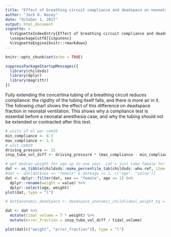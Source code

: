 ```yaml
---
title: "Effect of breathing circuit compliance and deadspace on neonatal ventilation"
author: "Jack O. Wasey"
date: "October 1, 2017"
output: html_document
vignette: >
  %\VignetteIndexEntry{Effect of breathing circuit compliance and deadspace on neonatal ventilation}
  \usepackage[utf8]{inputenc}
  %\VignetteEngine{knitr::rmarkdown}
---
```


```r
knitr::opts_chunk$set(echo = TRUE)

suppressPackageStartupMessages({
  library(childsds)
  library(dplyr)
  library(magrittr)
})
```

Fully extending the concertina tubing of a breathing circuit reduces compliance: the rigidity of the tubing itself falls, and there is more air in it. The following chart shows the effect of this difference on deadspace fraction in neonatal ventilation. This shows why a compliance test is essential before a neonatal anesthesia case, and why the tubing should not be extended or contracted after this test.

```r
# units of ml per cmH20
min_compliance <- 0.5
max_compliance <- 1.5
# unit cmH20
driving_pressure <- 15
insp_tube_vol_diff <- driving_pressure * (max_compliance - min_compliance)

# get median weight for age up to one year. Let's just take female for simplicity.
dat <- as_tibble(childsds::make_percentile_tab(childsds::who.ref, item = "weight", perc = 50, stack = TRUE, sex = "sex"))
#dat <- dat[dat$sex == "female" & dat$age <= 1, c("age", "value")]
dat <- dplyr::filter(dat, sex == "female", age <= 1) %>%
  dplyr::rename(weight = value) %>% 
  dplyr::select(age, weight)
plot(dat, type = "l")

# dat$anatomic_deadspace <- deadspace_anatomic_child(ideal_weight_kg = dat$value, age_y = dat$age)

dat <- dat %>%
  mutate(tidal_volume = 7 * weight) %>% 
  mutate(error_fraction = insp_tube_vol_diff / tidal_volume)

plot(dat[c("weight", "error_fraction")], type = "l")
```
